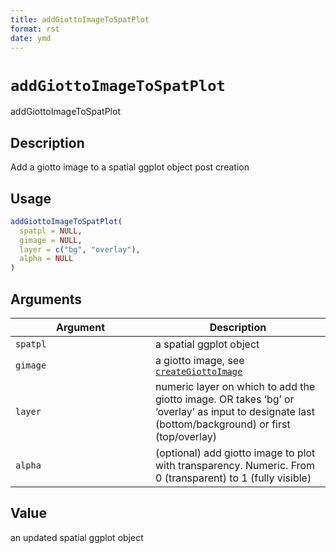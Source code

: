 ```yaml
--- 
title: addGiottoImageToSpatPlot 
format: rst 
date: ymd 
--- 
```

# `addGiottoImageToSpatPlot`

addGiottoImageToSpatPlot


## Description

Add a giotto image to a spatial ggplot object post creation


## Usage

```r
addGiottoImageToSpatPlot(
  spatpl = NULL,
  gimage = NULL,
  layer = c("bg", "overlay"),
  alpha = NULL
)
```


## Arguments

Argument      |Description
------------- |----------------
`spatpl`     |     a spatial ggplot object
`gimage`     |     a giotto image, see [`createGiottoImage`](#creategiottoimage)
`layer`     |     numeric layer on which to add the giotto image. OR takes 'bg' or 'overlay' as input to designate last (bottom/background) or first (top/overlay)
`alpha`     |     (optional) add giotto image to plot with transparency. Numeric. From 0 (transparent) to 1 (fully visible)


## Value

an updated spatial ggplot object


